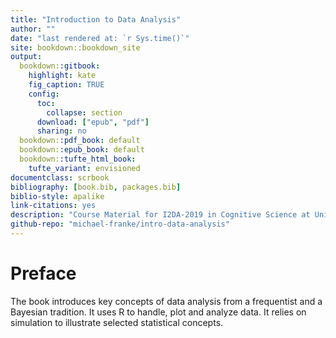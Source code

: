 ```yaml
--- 
title: "Introduction to Data Analysis"
author: ""
date: "last rendered at: `r Sys.time()`"
site: bookdown::bookdown_site
output:
  bookdown::gitbook:
    highlight: kate
    fig_caption: TRUE
    config:
      toc:
        collapse: section
      download: ["epub", "pdf"]
      sharing: no
  bookdown::pdf_book: default
  bookdown::epub_book: default
  bookdown::tufte_html_book:
    tufte_variant: envisioned
documentclass: scrbook
bibliography: [book.bib, packages.bib]
biblio-style: apalike
link-citations: yes
description: "Course Material for I2DA-2019 in Cognitive Science at University Osnabrück"
github-repo: "michael-franke/intro-data-analysis"
---
```


# Preface

The book introduces key concepts of data analysis from a frequentist and a Bayesian tradition. It uses R to handle, plot and analyze data. It relies on simulation to illustrate selected statistical concepts.
